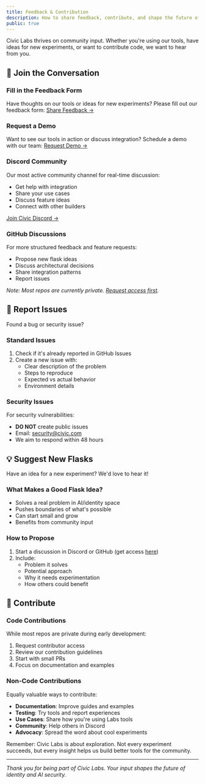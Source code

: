 ```yaml
---
title: Feedback & Contribution
description: How to share feedback, contribute, and shape the future of Civic Labs
public: true
---
```



Civic Labs thrives on community input. Whether you're using our tools, have ideas for new experiments, or want to contribute code, we want to hear from you.

## 💬 Join the Conversation

### Fill in the Feedback Form
Have thoughts on our tools or ideas for new experiments? Please fill out our feedback form:
[Share Feedback →](https://civickey.typeform.com/to/uVH7CWJ5)

### Request a Demo
Want to see our tools in action or discuss integration? Schedule a demo with our team:
[Request Demo →](https://calendly.com/danbk/30-minute-meeting-clone)

### Discord Community
Our most active community channel for real-time discussion:
- Get help with integration
- Share your use cases
- Discuss feature ideas
- Connect with other builders

[Join Civic Discord →](https://discord.com/invite/MWmhXauJw8)

### GitHub Discussions
For more structured feedback and feature requests:
- Propose new flask ideas
- Discuss architectural decisions
- Share integration patterns
- Report issues

*Note: Most repos are currently private. [Request access first](https://civickey.typeform.com/to/uVH7CWJ5).*

## 🐛 Report Issues

Found a bug or security issue?

### Standard Issues
1. Check if it's already reported in GitHub Issues
2. Create a new issue with:
   - Clear description of the problem
   - Steps to reproduce
   - Expected vs actual behavior
   - Environment details

### Security Issues
For security vulnerabilities:
- **DO NOT** create public issues
- Email: security@civic.com
- We aim to respond within 48 hours

## 💡 Suggest New Flasks

Have an idea for a new experiment? We'd love to hear it!

### What Makes a Good Flask Idea?
- Solves a real problem in AI/identity space
- Pushes boundaries of what's possible
- Can start small and grow
- Benefits from community input

### How to Propose
1. Start a discussion in Discord or GitHub (get access [here](https://civickey.typeform.com/to/uVH7CWJ5))
2. Include:
   - Problem it solves
   - Potential approach
   - Why it needs experimentation
   - How others could benefit

## 🤝 Contribute

### Code Contributions
While most repos are private during early development:
1. Request contributor access
2. Review our contribution guidelines
3. Start with small PRs
4. Focus on documentation and examples

### Non-Code Contributions
Equally valuable ways to contribute:
- **Documentation**: Improve guides and examples
- **Testing**: Try tools and report experiences
- **Use Cases**: Share how you're using Labs tools
- **Community**: Help others in Discord
- **Advocacy**: Spread the word about cool experiments

Remember: Civic Labs is about exploration. Not every experiment succeeds, but every insight helps us build better tools for the community.

---

*Thank you for being part of Civic Labs. Your input shapes the future of identity and AI security.*